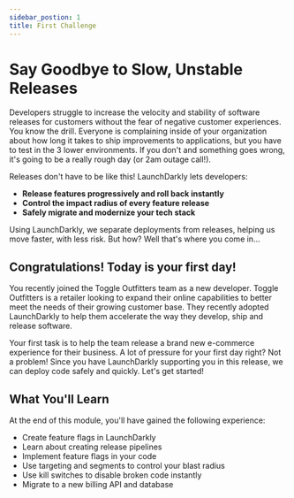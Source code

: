 ```yaml
---
sidebar_postion: 1
title: First Challenge
---
```


# Say Goodbye to Slow, Unstable Releases

Developers struggle to increase the velocity and stability of software releases for customers without the fear of negative customer experiences. You know the drill. Everyone is complaining inside of your organization about how long it takes to ship improvements to applications, but you have to test in the 3 lower environments. If you don't and something goes wrong, it's going to be a really rough day (or 2am outage call!).

Releases don't have to be like this! LaunchDarkly lets developers:

- **Release features progressively and roll back instantly**
- **Control the impact radius of every feature release**
- **Safely migrate and modernize your tech stack**

Using LaunchDarkly, we separate deployments from releases, helping us move faster, with less risk. But how? Well that's where you come in...

## Congratulations! Today is your first day!

You recently joined the Toggle Outfitters team as a new developer. Toggle Outfitters is a retailer looking to expand their online capabilities to better meet the needs of their growing customer base. They recently adopted LaunchDarkly to help them accelerate the way they develop, ship and release software.

Your first task is to help the team release a brand new e-commerce experience for their business. A lot of pressure for your first day right? Not a problem! Since you have LaunchDarkly supporting you in this release, we can deploy code safely and quickly. Let's get started!

## What You'll Learn

At the end of this module, you'll have gained the following experience:

- Create feature flags in LaunchDarkly
- Learn about creating release pipelines
- Implement feature flags in your code
- Use targeting and segments to control your blast radius
- Use kill switches to disable broken code instantly
- Migrate to a new billing API and database